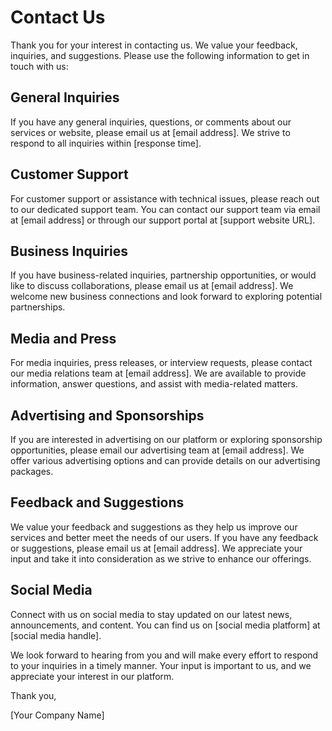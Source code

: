 # Contact Us

Thank you for your interest in contacting us. We value your feedback, inquiries, and suggestions. Please use the following information to get in touch with us:

## General Inquiries

If you have any general inquiries, questions, or comments about our services or website, please email us at [email address]. We strive to respond to all inquiries within [response time].

## Customer Support

For customer support or assistance with technical issues, please reach out to our dedicated support team. You can contact our support team via email at [email address] or through our support portal at [support website URL].

## Business Inquiries

If you have business-related inquiries, partnership opportunities, or would like to discuss collaborations, please email us at [email address]. We welcome new business connections and look forward to exploring potential partnerships.

## Media and Press

For media inquiries, press releases, or interview requests, please contact our media relations team at [email address]. We are available to provide information, answer questions, and assist with media-related matters.

## Advertising and Sponsorships

If you are interested in advertising on our platform or exploring sponsorship opportunities, please email our advertising team at [email address]. We offer various advertising options and can provide details on our advertising packages.

## Feedback and Suggestions

We value your feedback and suggestions as they help us improve our services and better meet the needs of our users. If you have any feedback or suggestions, please email us at [email address]. We appreciate your input and take it into consideration as we strive to enhance our offerings.

## Social Media

Connect with us on social media to stay updated on our latest news, announcements, and content. You can find us on [social media platform] at [social media handle].

We look forward to hearing from you and will make every effort to respond to your inquiries in a timely manner. Your input is important to us, and we appreciate your interest in our platform.

Thank you,

[Your Company Name]
